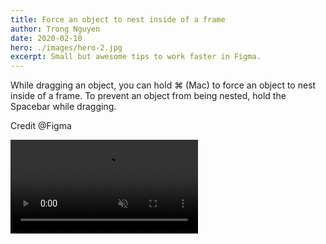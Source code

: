 ```yaml
---
title: Force an object to nest inside of a frame
author: Trong Nguyen
date: 2020-02-10
hero: ./images/hero-2.jpg
excerpt: Small but awesome tips to work faster in Figma.
---
```


<div class="Grid Col2">
<p>

While dragging an object, you can hold ⌘ (Mac) to force an object to nest inside of a frame.
To prevent an object from being nested, hold the Spacebar while dragging.

Credit @Figma

</p>

<div class="video">
  <video autoplay loop muted playsinline src="https://video.twimg.com/ext_tw_video/1229872826456268800/pu/vid/1120x720/5uk7YNuFZufDDdaF.mp4"></video>
</div>
</div>